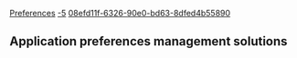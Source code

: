 [[Property:title|Preferences]]
[[Property:weight|-5]]
[[Property:uuid|08efd11f-6326-90e0-bd63-8dfed4b55890]]
== Application preferences management solutions ==


